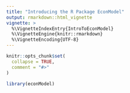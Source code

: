 ---
title: "Introducing the R Package EconModel"
output: rmarkdown::html_vignette
vignette: >
  %\VignetteIndexEntry{IntroToEconModel}
  %\VignetteEngine{knitr::rmarkdown}
  %\VignetteEncoding{UTF-8}
---

```{r, include = FALSE}
knitr::opts_chunk$set(
  collapse = TRUE,
  comment = "#>"
)
```

```{r setup}
library(econModel)
```

